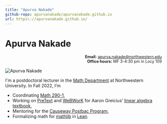 ```yaml
---
title: "Apurva Nakade"
github-repo: apurvanakade/apurvanakade.github.io
url: https\://apurvanakade.github.io/
---
```


# Apurva Nakade

<div style="text-align:right; font-size: 90%;">

**Email:** [apurva.nakade@northwestern.edu](mailto:apurva.nakade@northwestern.edu) <br/>
**Office hours:** MF 3-4:30 pm in Locy 109 

</div>

![](images/me0.jpg "Apurva Nakade")

I\'m a postdoctoral lecturer in the [Math Department](https://www.math.northwestern.edu/) at Northwestern University. 
In Fall 2022, I'm

- Coordinating [Math 290-1](https://canvas.northwestern.edu/courses/173693),
- Working on [PreText](https://pretextbook.org/) and [WeBWorK](https://webwork.maa.org/) for Aaron Greicius' [linear algebra textbook](http://linear-algebra.northwestern.pub/frontmatter-1.html),
- Mentoring for the [Causeway Postbac Program](https://sites.northwestern.edu/causeway/),
- Formalizing math for [mathlib](https://github.com/leanprover-community/mathlib) in [Lean](https://leanprover.github.io/).